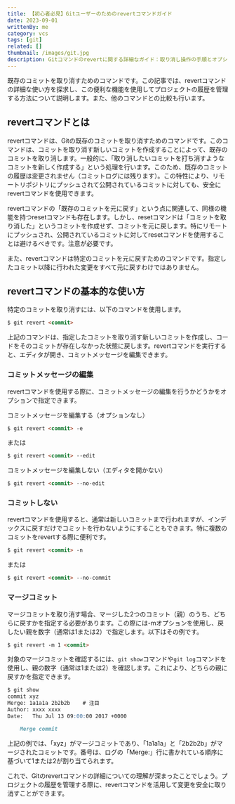 ```yaml
---
title: 【初心者必見】Gitユーザーのためのrevertコマンドガイド
date: 2023-09-01
writtenBy: me
category: vcs
tags: [git]
related: []
thumbnail: /images/git.jpg
description: Gitコマンドのrevertに関する詳細なガイド：取り消し操作の手順とオプションを網羅。初心者Gitユーザーに向けた使い方解説。
---
```


既存のコミットを取り消すためのコマンドです。この記事では、revertコマンドの詳細な使い方を探求し、この便利な機能を使用してプロジェクトの履歴を管理する方法について説明します。また、他のコマンドとの比較も行います。

## revertコマンドとは

revertコマンドは、Gitの既存のコミットを取り消すためのコマンドです。このコマンドは、コミットを取り消す新しいコミットを作成することによって、既存のコミットを取り消します。一般的に、「取り消したいコミットを打ち消すようなコミットを新しく作成する」という処理を行います。このため、既存のコミットの履歴は変更されません（コミットログには残ります）。この特性により、リモートリポジトリにプッシュされて公開されているコミットに対しても、安全にrevertコマンドを使用できます。

revertコマンドの「既存のコミットを元に戻す」という点に関連して、同様の機能を持つresetコマンドも存在します。しかし、resetコマンドは「コミットを取り消した」というコミットを作成せず、コミットを元に戻します。特にリモートにプッシュされ、公開されているコミットに対してresetコマンドを使用することは避けるべきです。注意が必要です。

また、revertコマンドは特定のコミットを元に戻すためのコマンドです。指定したコミット以降に行われた変更をすべて元に戻すわけではありません。

## revertコマンドの基本的な使い方

特定のコミットを取り消すには、以下のコマンドを使用します。

```markdown
$ git revert <commit>
```

上記のコマンドは、指定したコミットを取り消す新しいコミットを作成し、コードをそのコミットが存在しなかった状態に戻します。revertコマンドを実行すると、エディタが開き、コミットメッセージを編集できます。

### コミットメッセージの編集

revertコマンドを使用する際に、コミットメッセージの編集を行うかどうかをオプションで指定できます。

コミットメッセージを編集する（オプションなし）

```markdown
$ git revert <commit> -e
```

または

```markdown
$ git revert <commit> --edit
```

コミットメッセージを編集しない（エディタを開かない）

```markdown
$ git revert <commit> --no-edit
```

### コミットしない

revertコマンドを使用すると、通常は新しいコミットまで行われますが、インデックスに戻すだけでコミットを行わないようにすることもできます。特に複数のコミットをrevertする際に便利です。

```markdown
$ git revert <commit> -n
```

または

```markdown
$ git revert <commit> --no-commit
```

### マージコミット

マージコミットを取り消す場合、マージした2つのコミット（親）のうち、どちらに戻すかを指定する必要があります。この際には-mオプションを使用し、戻したい親を数字（通常は1または2）で指定します。以下はその例です。

```markdown
$ git revert -m 1 <commit>
```

対象のマージコミットを確認するには、`git show`コマンドや`git log`コマンドを使用し、親の数字（通常は1または2）を確認します。これにより、どちらの親に戻すかを指定できます。

```markdown
$ git show
commit xyz
Merge: 1a1a1a 2b2b2b    # 注目
Author: xxxx xxxx
Date:   Thu Jul 13 09:00:00 2017 +0000

    Merge commit
```

上記の例では、「xyz」がマージコミットであり、「1a1a1a」と「2b2b2b」がマージされたコミットです。番号は、ログの「Merge:」行に書かれている順序に基づいて1または2が割り当てられます。

これで、Gitのrevertコマンドの詳細についての理解が深まったことでしょう。プロジェクトの履歴を管理する際に、revertコマンドを活用して変更を安全に取り消すことができます。